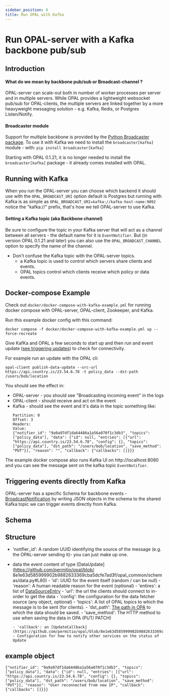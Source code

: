 ```yaml
---
sidebar_position: 6
title: Run OPAL with Kafka
---
```



# Run OPAL-server with a Kafka backbone pub/sub

## Introduction

#### What do we mean by backbone pub/sub or Broadcast-channel ?

OPAL-server can scale-out both in number of worker processes per server and in multiple servers.
While OPAL provides a lightweight websocket pub/sub for OPAL-clients, the multiple servers are linked together by a more heavyweight messaging solution - e.g. Kafka, Redis, or Postgres Listen/Notify.

#### Broadcaster module

Support for multiple backbone is provided by the [Python Broadcaster package](https://pypi.org/project/broadcaster/).
To use it with Kafka we need to install the `broadcaster[kafka]` module - with:
`pip install broadcaster[kafka]`

Starting with OPAL 0.1.21, it is no longer needed to install the `broadcaster[kafka]` package - it already comes installed with OPAL.

## Running with Kafka

When you run the OPAL-server you can choose which backend it should use with the `OPAL_BROADCAST_URI` option default is Postgres but running with Kafka is as simple as `OPAL_BROADCAST_URI=kafka://kafka-host-name:9092`
notice the "kafka://" prefix, that's how we tell OPAL-server to use Kafka.

#### Setting a Kafka topic (aka Backbone channel)

Be sure to configure the topic in your Kafka server that will act as a channel between all servers - the default name for it is `EventNotifier`.
But (in version OPAL 0.1.21 and later) you can also use the `OPAL_BROADCAST_CHANNEL` option to specify the name of the channel.

- Don't confuse the Kafka topic with the OPAL-server topics.
  - a Kafka topic is used to control which servers share clients and events.
  - OPAL topics control which clients receive which policy or data events.

## Docker-compose Example

Check out `docker/docker-compose-with-kafka-example.yml` for running docker compose with OPAL-server, OPAL-client, Zookeeper, and Kafka.

Run this example docker config with this command:
```
docker compose -f docker/docker-compose-with-kafka-example.yml up --force-recreate
```

Give KafKa and OPAL a few seconds to start up and then run and event update ([see triggering updates](https://github.com/permitio/opal/blob/master/docs/HOWTO/get_started_with_opal_docker_compose_tutorial.md#step-4-publish-a-data-update-via-the-opal-server)) to check for connectivity.

For example run an update with the OPAL cli:

```
opal-client publish-data-update --src-url https://api.country.is/23.54.6.78 -t policy_data --dst-path /users/bob/location
```

You should see the effect in:

- OPAL-server - you should see "Broadcasting incoming event" in the logs
- OPAL-client - should receive and act on the event
- Kafka - should see the event and it's data in the topic
  something like:
  ```Key: null
  Partition: 0
  Offset: 3
  Headers:
  Value:
  {"notifier_id": "9a9a97df1da64486a1a56a070f1c3db3", "topics": ["policy_data"], "data": {"id": null, "entries": [{"url": "https://api.country.is/23.54.6.78", "config": {}, "topics": ["policy_data"], "dst_path": "/users/bob/location", "save_method": "PUT"}], "reason": "", "callback": {"callbacks": []}}}
  ```

The example docker compose also runs Kafka UI on http://localhost:8080 and you can see the message sent on the kafka topic `EventNotifier`.

## Triggering events directly from Kafka

OPAL-server has a specific Schema for backbone events - [BroadcastNotification](https://github.com/authorizon/fastapi_websocket_pubsub/blob/3b567bb0f34e42c5e1162ffeae8d8c1d4eed43dc/fastapi_websocket_pubsub/event_broadcaster.py#L18) by writing JSON objects in the schema to the shared Kafka topic we can trigger events directly from Kafka.

## Schema

## Structure

- 'notifier_id': A random UUID identifying the source of the message (e.g. the OPAL-server sending it)- you can just make up one.

- data the event content of type [DataUpdate](https://github.com/permitio/opal/blob/
  8e1e63d585999902b9882633369cba5dcfe7ad3f/opal_common/schemas/data.py#L80) - 'id': UUID for the event itself (random / can be null) - 'reason': A human readable reason for the event (optional) - 'entires': a list of [DataSourceEntry](https://github.com/permitio/opal/blob/8e1e63d585999902b9882633369cba5dcfe7ad3f/opal_common/schemas/data.py#L9) - 'url': the url the clients should connect to in-order to get the data - 'config': the configuration for the data fetcher source (any object, optional) - 'topics': A list of OPAL topics to which the message is to be sent (for clients). - 'dst_path': [The path in OPA](https://www.openpolicyagent.org/docs/latest/rest-api/#data-api) to which the data should be saved. - 'save_method': The HTTP method to use when saving the data in OPA (PUT/ PATCH)

      - 'callback': an [UpdateCallback](https://github.com/permitio/opal/blob/8e1e63d585999902b9882633369cba5dcfe7ad3f/opal_common/schemas/data.py#L71) - Configuration for how to notify other services on the status of Update

## example object

```
{"notifier_id": "9a9a97df1da64486a1a56a070f1c3db3", "topics": ["policy_data"], "data": {"id": null, "entries": [{"url": "https://api.country.is/23.54.6.78", "config": {}, "topics": ["policy_data"], "dst_path": "/users/bob/location", "save_method": "PUT"}], "reason": "User reconnected from new IP", "callback": {"callbacks": []}}}
```
